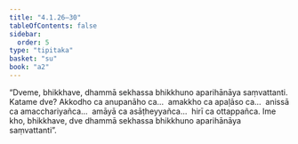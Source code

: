 ```yaml
---
title: "4.1.26–30"
tableOfContents: false
sidebar:
  order: 5
type: "tipitaka"
basket: "su"
book: "a2"
---
```



<DynamicBreadcrumb />

<Division number="186" book="a2">

<Paragraph number="281" book="a2">
“Dveme, bhikkhave, dhammā sekhassa bhikkhuno aparihānāya saṃvattanti. Katame dve? Akkodho ca anupanāho ca…  amakkho ca apaḷāso ca…  anissā ca amacchariyañca…  amāyā ca asāṭheyyañca…  hirī ca ottappañca. Ime kho, bhikkhave, dve dhammā sekhassa bhikkhuno aparihānāya saṃvattanti”.
</Paragraph>
</Division>